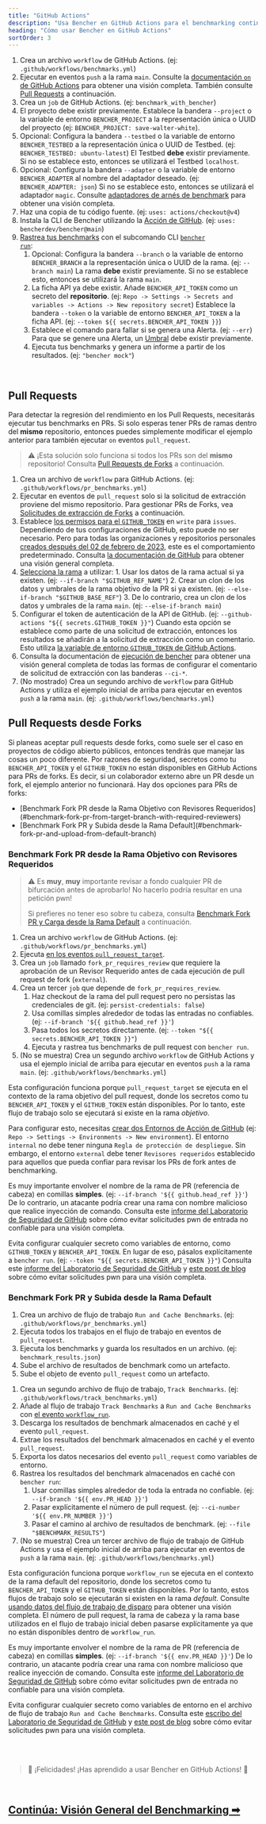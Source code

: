 ```yaml
---
title: "GitHub Actions"
description: "Usa Bencher en GitHub Actions para el benchmarking continuo en pull requests"
heading: "Cómo usar Bencher en GitHub Actions"
sortOrder: 3
---
```



<GitHubActions1 />

1. Crea un archivo `workflow` de GitHub Actions. (ej: `.github/workflows/benchmarks.yml`)
2. Ejecutar en eventos `push` a la rama `main`. Consulte la [documentación `on` de GitHub Actions](https://docs.github.com/es/actions/using-workflows/workflow-syntax-for-github-actions#on) para obtener una visión completa. También consulte [Pull Requests](#pull-requests) a continuación.
3. Crea un `job` de GitHub Actions. (ej: `benchmark_with_bencher`)
4. El proyecto debe existir previamente. Establece la bandera `--project` o la variable de entorno `BENCHER_PROJECT` a la representación única o UUID del proyecto (ej: `BENCHER_PROJECT: save-walter-white`).
6. Opcional: Configura la bandera `--testbed` o la variable de entorno `BENCHER_TESTBED` a la representación única o UUID de Testbed. (ej: `BENCHER_TESTBED: ubuntu-latest`) El Testbed **debe** existir previamente. Si no se establece esto, entonces se utilizará el Testbed `localhost`.
7. Opcional: Configura la bandera `--adapter` o la variable de entorno `BENCHER_ADAPTER` al nombre del adaptador deseado. (ej: `BENCHER_ADAPTER: json`) Si no se establece esto, entonces se utilizará el adaptador `magic`. Consulte [adaptadores de arnés de benchmark](/es/docs/explanation/adapters/) para obtener una visión completa.
8. Haz una copia de tu código fuente. (ej: `uses: actions/checkout@v4`)
9. Instala la CLI de Bencher utilizando la [Acción de GitHub](https://github.com/marketplace/actions/bencher-cli). (ej: `uses: bencherdev/bencher@main`)
10. [Rastrea tus benchmarks](/es/docs/how-to/track-benchmarks/) con el subcomando CLI <code><a href="/es/docs/explanation/bencher-run/">bencher run</a></code>:
    1.  Opcional: Configura la bandera `--branch` o la variable de entorno `BENCHER_BRANCH` a la representación única o UUID de la rama. (ej: `--branch main`) La rama **debe** existir previamente. Si no se establece esto, entonces se utilizará la rama `main`.
    2. La ficha API ya debe existir. Añade `BENCHER_API_TOKEN` como un secreto del **repositorio**. (ej: `Repo -> Settings -> Secrets and variables -> Actions -> New repository secret`) Establece la bandera `--token` o la variable de entorno `BENCHER_API_TOKEN` a la ficha API. (ej: `--token ${{ secrets.BENCHER_API_TOKEN }}`)
    3.  Establece el comando para fallar si se genera una Alerta. (ej: `--err`) Para que se genere una Alerta, un [Umbral](/es/docs/explanation/thresholds/) debe existir previamente.
    4.  Ejecuta tus benchmarks y genera un informe a partir de los resultados. (ej: `"bencher mock"`)

<br/>

## Pull Requests

Para detectar la regresión del rendimiento en los Pull Requests, necesitarás ejecutar tus benchmarks en PRs.
Si solo esperas tener PRs de ramas dentro del **mismo** repositorio, entonces puedes simplemente modificar el ejemplo anterior para también ejecutar `on` eventos `pull_request`.

> ⚠️ ¡Esta solución solo funciona si todos los PRs son del **mismo** repositorio!
> Consulta [Pull Requests de Forks](#pull-requests-from-forks) a continuación.

<GitHubActions2 />

1. Crea un archivo de `workflow` para GitHub Actions. (ej: `.github/workflows/pr_benchmarks.yml`)
2. Ejecutar en eventos de `pull_request` solo si la solicitud de extracción proviene del mismo repositorio. Para gestionar PRs de Forks, vea [Solicitudes de extracción de Forks](#solicitudes-de-extracción-de-forks) a continuación.
3. Establece [los permisos para el `GITHUB_TOKEN`](https://docs.github.com/es/actions/using-jobs/assigning-permissions-to-jobs#setting-the-github_token-permissions-for-a-specific-job) en `write` para `issues`. Dependiendo de tus configuraciones de GitHub, esto puede no ser necesario. Pero para todas las organizaciones y repositorios personales [creados después del 02 de febrero de 2023](https://github.blog/changelog/2023-02-02-github-actions-updating-the-default-github_token-permissions-to-read-only/), este es el comportamiento predeterminado. Consulta [la documentación de GitHub](https://docs.github.com/es/actions/security-guides/automatic-token-authentication#modifying-the-permissions-for-the-github_token) para obtener una visión general completa.
3. [Selecciona la rama](http://localhost:3000/es/docs/explanation/branch-selection/) a utilizar:
        1. Usar los datos de la rama actual si ya existen. (ej: `--if-branch "$GITHUB_REF_NAME"`)
        2. Crear un clon de los datos y umbrales de la rama objetivo de la PR si ya existen. (ej: `--else-if-branch "$GITHUB_BASE_REF"`)
        3. De lo contrario, crea un clon de los datos y umbrales de la rama `main`. (ej: `--else-if-branch main`)
4. Configurar el token de autenticación de la API de GitHub. (ej: `--github-actions "${{ secrets.GITHUB_TOKEN }}"`) Cuando esta opción se establece como parte de una solicitud de extracción, entonces los resultados se añadirán a la solicitud de extracción como un comentario. Esto utiliza [la variable de entorno `GITHUB_TOKEN` de GitHub Actions](https://docs.github.com/es/actions/security-guides/automatic-token-authentication).
5. Consulta la documentación de [ejecución de bencher](/es/docs/explanation/bencher-run/) para obtener una visión general completa de todas las formas de configurar el comentario de solicitud de extracción con las banderas `--ci-*`.
6. (No mostrado) Crea un segundo archivo de `workflow` para GitHub Actions y utiliza el ejemplo inicial de arriba para ejecutar en eventos `push` a la rama `main`. (ej: `.github/workflows/benchmarks.yml`)

## Pull Requests desde Forks

Si planeas aceptar pull requests desde forks, como suele ser el caso en proyectos de código abierto públicos,
entonces tendrás que manejar las cosas un poco diferente.
Por razones de seguridad, secretos como tu `BENCHER_API_TOKEN` y el `GITHUB_TOKEN` no están disponibles en GitHub Actions para PRs de forks.
Es decir, si un colaborador externo abre un PR desde un fork, el ejemplo anterior no funcionará.
Hay dos opciones para PRs de forks:

<ul>
  <li>[Benchmark Fork PR desde la Rama Objetivo con Revisores Requeridos](#benchmark-fork-pr-from-target-branch-with-required-reviewers)</li>
  <li>[Benchmark Fork PR y Subida desde la Rama Default](#benchmark-fork-pr-and-upload-from-default-branch)</li>
</ul>

### Benchmark Fork PR desde la Rama Objetivo con Revisores Requeridos

> ⚠️ Es **muy**, **muy** importante revisar a fondo cualquier PR de bifurcación antes de aprobarlo!
> No hacerlo podría resultar en una petición pwn!
>
> Si prefieres no tener eso sobre tu cabeza, consulta [Benchmark Fork PR y Carga desde la Rama Default](#benchmark-fork-pr-y-carga-desde-la-rama-default) a continuación.

<GitHubActions3 />

1. Crea un archivo `workflow` de GitHub Actions. (ej: `.github/workflows/pr_benchmarks.yml`)
1. Ejecuta [en los eventos `pull_request_target`](https://docs.github.com/es/actions/using-workflows/events-that-trigger-workflows#pull_request_target).
1. Crea un `job` llamado `fork_pr_requires_review` que requiere la aprobación de un Revisor Requerido antes de cada ejecución de pull request de fork (`external`).
1. Crea un tercer `job` que depende de `fork_pr_requires_review`.
   1. Haz checkout de la rama del pull request pero no persistas las credenciales de git. (ej: `persist-credentials: false`)
   2. Usa comillas simples alrededor de todas las entradas no confiables. (ej: `--if-branch '${{ github.head_ref }}'`)
   3. Pasa todos los secretos directamente. (ej: `--token "${{ secrets.BENCHER_API_TOKEN }}"`)
   4. Ejecuta y rastrea tus benchmarks de pull request con `bencher run`.
1. (No se muestra) Crea un segundo archivo `workflow` de GitHub Actions y usa el ejemplo inicial de arriba para ejecutar en eventos `push` a la rama `main`. (ej: `.github/workflows/benchmarks.yml`)

Esta configuración funciona porque `pull_request_target` se ejecuta en el contexto de la rama objetivo del pull request,
donde los secretos como tu `BENCHER_API_TOKEN` y el `GITHUB_TOKEN` están disponibles.
Por lo tanto, este flujo de trabajo solo se ejecutará si existe en la rama _objetivo_.

Para configurar esto, necesitas [crear dos Entornos de Acción de GitHub](https://docs.github.com/es/actions/deployment/targeting-different-environments/using-environments-for-deployment#using-an-environment)
(ej: `Repo -> Settings -> Environments -> New environment`).
El entorno `internal` no debe tener ninguna `Regla de protección de despliegue`.
Sin embargo, el entorno `external` debe tener `Revisores requeridos` establecido para aquellos que pueda confiar para revisar los PRs de fork antes de benchmarking.

Es muy importante envolver el nombre de la rama de PR (referencia de cabeza) en comillas **simples**. (ej: `--if-branch '${{ github.head_ref }}'`) De lo contrario, un atacante podría crear una rama con nombre malicioso que realice inyección de comando. Consulta este [informe del Laboratorio de Seguridad de GitHub](https://securitylab.github.com/research/github-actions-untrusted-input/) sobre cómo evitar solicitudes pwn de entrada no confiable para una visión completa.

Evita configurar cualquier secreto como variables de entorno, como `GITHUB_TOKEN` y `BENCHER_API_TOKEN`.
En lugar de eso, pásalos explícitamente a `bencher run`. (ej: `--token "${{ secrets.BENCHER_API_TOKEN }}"`)
Consulta este [informe del Laboratorio de Seguridad de GitHub](https://securitylab.github.com/research/github-actions-preventing-pwn-requests/)
y [este post de blog](https://nathandavison.com/blog/github-actions-and-the-threat-of-malicious-pull-requests)
sobre cómo evitar solicitudes pwn para una visión completa.

### Benchmark Fork PR y Subida desde la Rama Default

<GitHubActions4 />

1. Crea un archivo de flujo de trabajo `Run and Cache Benchmarks`. (ej: `.github/workflows/pr_benchmarks.yml`)
2. Ejecuta todos los trabajos en el flujo de trabajo en eventos de `pull_request`.
3. Ejecuta los benchmarks y guarda los resultados en un archivo. (ej: `benchmark_results.json`)
4. Sube el archivo de resultados de benchmark como un artefacto.
5. Sube el objeto de evento `pull_request` como un artefacto.

<GitHubActions5 />

1. Crea un segundo archivo de flujo de trabajo, `Track Benchmarks`. (ej: `.github/workflows/track_benchmarks.yml`)
2. Añade al flujo de trabajo `Track Benchmarks` a `Run and Cache Benchmarks` con [el evento `workflow_run`](https://docs.github.com/es/actions/using-workflows/events-that-trigger-workflows#workflow_run).
3. Descarga los resultados de benchmark almacenados en caché y el evento `pull_request`.
4. Extrae los resultados del benchmark almacenados en caché y el evento `pull_request`.
5. Exporta los datos necesarios del evento `pull_request` como variables de entorno.
6. Rastrea los resultados del benchmark almacenados en caché con `bencher run`:
   1. Usar comillas simples alrededor de toda la entrada no confiable. (ej: `--if-branch '${{ env.PR_HEAD }}'`)
   2. Pasar explícitamente el número de pull request. (ej: `--ci-number '${{ env.PR_NUMBER }}'`)
   3. Pasar el camino al archivo de resultados de benchmark. (ej: `--file "$BENCHMARK_RESULTS"`)
1. (No se muestra) Crea un tercer archivo de flujo de trabajo de GitHub Actions y usa el ejemplo inicial de arriba para ejecutar en eventos de `push` a la rama `main`. (ej: `.github/workflows/benchmarks.yml`)

Esta configuración funciona porque `workflow_run` se ejecuta en el contexto de la rama default del repositorio,
donde los secretos como tu `BENCHER_API_TOKEN` y el `GITHUB_TOKEN` están disponibles.
Por lo tanto, estos flujos de trabajo solo se ejecutarán si existen en la rama _default_.
Consulte [usando datos del flujo de trabajo de disparo](https://docs.github.com/es/actions/using-workflows/events-that-trigger-workflows#using-data-from-the-triggering-workflow) para obtener una visión completa.
El número de pull request, la rama de cabeza y la rama base utilizados en el flujo de trabajo inicial deben pasarse explícitamente ya que no están disponibles dentro de `workflow_run`.

Es muy importante envolver el nombre de la rama de PR (referencia de cabeza) en comillas **simples**. (ej: `--if-branch '${{ env.PR_HEAD }}'`) De lo contrario, un atacante podría crear una rama con nombre malicioso que realice inyección de comando. Consulta este [informe del Laboratorio de Seguridad de GitHub](https://securitylab.github.com/research/github-actions-untrusted-input/) sobre cómo evitar solicitudes pwn de entrada no confiable para una visión completa.

Evita configurar cualquier secreto como variables de entorno en el archivo de flujo de trabajo `Run and Cache Benchmarks`.
Consulta este [escribo del Laboratorio de Seguridad de GitHub](https://securitylab.github.com/research/github-actions-preventing-pwn-requests/)
y [este post de blog](https://nathandavison.com/blog/github-actions-and-the-threat-of-malicious-pull-requests)
sobre cómo evitar solicitudes pwn para una visión completa.

<br/>
<br/>

> 🐰 ¡Felicidades! ¡Has aprendido a usar Bencher en GitHub Actions! 🎉

<br/>

<h2><a href="/es/docs/explanation/benchmarking/">Continúa: Visión General del Benchmarking ➡</a></h2>
